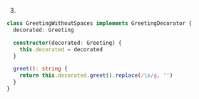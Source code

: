 3.
```ts
class GreetingWithoutSpaces implements GreetingDecorator {
  decorated: Greeting

  constructor(decorated: Greeting) {
    this.decorated = decorated
  }

  greet(): string {
    return this.decorated.greet().replace(/\s/g, '')
  }
}
```
